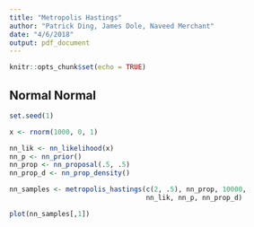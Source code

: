 ```yaml
---
title: "Metropolis Hastings"
author: "Patrick Ding, James Dole, Naveed Merchant"
date: "4/6/2018"
output: pdf_document
---
```


```r
knitr::opts_chunk$set(echo = TRUE)
```

## Normal Normal

```r
set.seed(1)

x <- rnorm(1000, 0, 1)

nn_lik <- nn_likelihood(x)
nn_p <- nn_prior()
nn_prop <- nn_proposal(.5, .5)
nn_prop_d <- nn_prop_density()

nn_samples <- metropolis_hastings(c(2, .5), nn_prop, 10000, 
                                  nn_lik, nn_p, nn_prop_d) 

plot(nn_samples[,1])
```
